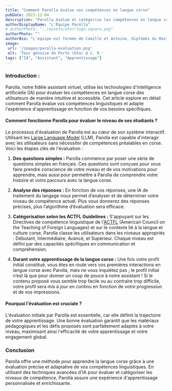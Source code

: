 ```yaml
---
title: "Comment Parolla évalue vos compétences en langue corse"
pubDate: 2023-12-04
description: "Parolla évalue et catégorise les compétences en langue corse des utilisateurs grâce à des technologies d'IA, assurant ainsi une expérience d'apprentissage personnalisée et efficace."
authorDisplayName: "L'Équipe Parolla"
# authorPhoto: "../assets/ator/logo-square.png"
authorPhoto: ""
authorBio: "L'équipe est formée de Camille et Antoine, diplômés du Master Développeur Full-Stack de l'Université de Corse. Leur passion pour la Corse, ses paysages, sa culture, son histoire et sa langue les a inspirés à créer ce projet, dans le but de donner vie à cette richesse linguistique."
image:
 url: '/images/parolla-evaluation.png'
 alt: 'Tour génoise de Porto (Ota) @ C. R.'
tags: ["IA", "Assistant", "Apprentissage"]
---
```



### Introduction :
Parolla, notre fidèle assistant virtuel, utilise les technologies d'intelligence artificielle (IA) pour évaluer les compétences en langue corse des utilisateurs de manière intuitive et accessible. Cet article explore en détail comment Parolla évalue vos compétences linguistiques et adapte l'expérience d'apprentissage en fonction de vos besoins spécifiques.



<ImageZoom client:load src="/images/parolla-evaluation-message.png"/>


#### Comment fonctionne Parolla pour évaluer le niveau de ses étudiants ?
Le processus d'évaluation de Parolla est au cœur de son système interactif. Utilisant les [Large Language Model](https://www.cloudflare.com/fr-fr/learning/ai/what-is-large-language-model/) (LLM), Parolla est capable d'interagir avec les utilisateurs sans nécessiter de compétences préalables en corse. Voici les étapes clés de l'évaluation :

1. **Des questions simples :** Parolla commence par poser une série de questions simples en français. Ces questions sont conçues pour vous faire prendre conscience de votre niveau et de vos motivations pour apprendre, mais aussi pour permettre à Parolla de comprendre votre histoire et votre parcours avec la langue corse. 

2. **Analyse des réponses :** En fonction de vos réponses, une IA de traitement du langage nous permet d’analyser et de déterminer votre niveau de compétence actuel. Plus vous donnerez des réponses précises, plus l’algorithme d’évaluation sera efficace. 
3. **Catégorisation selon les ACTFL Guidelines :** S'appuyant sur les Directives de compétence linguistique de l'[ACTFL](https://www.actfl.org/) (American Council on the Teaching of Foreign Languages) et sur le contexte lié à la langue et culture corse, Parolla classe les utilisateurs dans les niveaux appropriés : Débutant, Intermédiaire, Avancé, et Supérieur. Chaque niveau est défini par des capacités spécifiques en communication et compréhension.
4. **Durant votre apprentissage de la langue corse :** Une fois votre profil initial constitué, vous êtes en route vers vos premières interactions en langue corse avec Parolla, mais ne vous inquiétez pas ; le profil initial n’est là que pour donner un coup de pouce à notre assistant ! Si le contenu proposé vous semble trop facile ou au contraire trop difficile, votre profil sera mis à jour en continu en fonction de votre progression et de vos impressions.



#### Pourquoi l'évaluation est cruciale ?
L'évaluation initiale par Parolla est essentielle, car elle définit la trajectoire de votre apprentissage. Une bonne évaluation garantit que les matériaux pédagogiques et les défis proposés sont parfaitement adaptés à votre niveau, maximisant ainsi l'efficacité de votre apprentissage et votre engagement global.


### Conclusion
Parolla offre une méthode pour apprendre la langue corse grâce à une évaluation précise et adaptative de vos compétences linguistiques. En utilisant des techniques avancées d'IA pour évaluer et catégoriser les niveaux de compétence, Parolla assure une expérience d'apprentissage personnalisée et enrichissante. 

